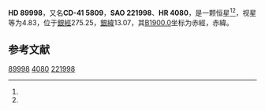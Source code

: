 {{Starbox begin
| name = HD 89998
}}
{{Starbox observe
| epoch = [[J2000.0|J2000.0]]
| constell = {{星座名待查}}<ref name=SIMBAD>{{cite web
 | url=http://simbad.u-strasbg.fr/simbad/sim-id?Ident=HR+4080
 | title =Pulsating variable Star
 | publisher=Centre de Données astronomiques de Strasbourg
 | work=SIMBAD
 | accessdate=2012-07-13}}</ref><ref name=DATA>{{cite web
 | url=http://vizier.u-strasbg.fr/viz-bin/VizieR-5?-out.add=.&-source=5050&-corr=PK=HR&-out.max=9999&HR=4080
 | title=VizieR Detailed Page
 | accessdate=2012-07-13
 | archive-date=2016-03-04
 | archive-url=https://web.archive.org/web/20160304234118/http://vizier.u-strasbg.fr/viz-bin/VizieR-5?-out.add=.&-source=5050&-corr=PK=HR&-out.max=9999&HR=4080
 | dead-url=no
 }}</ref>
| 星官 = 
| ra = {{RA|10|22|19.6}}<ref name=SIMBAD /><ref name=DATA />
| dec = {{DEC|-41|39|0}}<ref name=SIMBAD /><ref name=DATA />
| appmag_v = 4.83<ref name=SIMBAD /><ref name=DATA />
}}
{{Starbox character
| class = K1III<ref name=SIMBAD /><ref name=DATA />
| b-v = 1.12<ref name=SIMBAD /><ref name=DATA />
| u-b = 1.08<ref name=SIMBAD /><ref name=DATA />
| r-i = 0.58<ref name=SIMBAD /><ref name=DATA />
| variable = 
}}
{{Starbox astrometry
| radial_v = 1.08
| prop_mo_ra = 21
| parallax = 0.024
| p_error = 
}}
{{Starbox catalog
| names =CD-41 5809，[[SAO星表|SAO]] 221998，[[HD星表|HD]] 89998，[[HR星表|HR]] 4080}}
{{Starbox reference |Simbad=HR+4080}}
{{Starbox end}}

'''HD 89998'''，又名'''CD-41 5809'''，'''SAO 221998'''、'''HR 4080'''，是一颗恒星<ref name=SIMBAD /><ref name=DATA />，视星等为4.83，位于[[銀道座標系|銀經]]275.25，[[銀道座標系|銀緯]]13.07，其[[B1900.0|B1900.0]]坐标为赤經{{RA|10|18|2.1}}，赤緯{{DEC|-41|13.07|48}}。

== 参考文献 ==
{{reflist}}

{{star-stub}}

[[Category:HD和HDE天體|89998]]
[[Category:HR天體|4080]]
[[Category:SAO天體|221998]]
